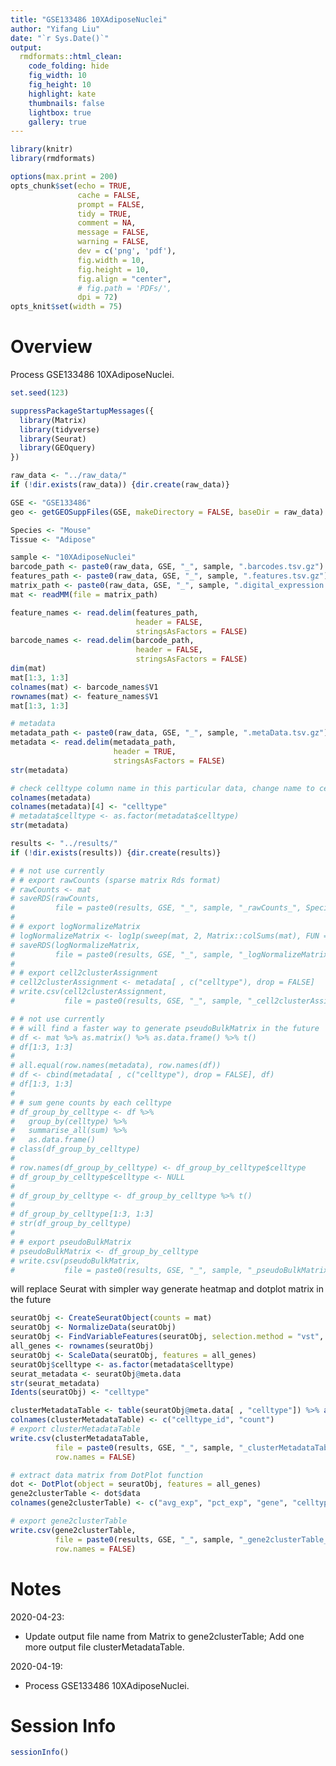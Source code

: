```yaml
---
title: "GSE133486 10XAdiposeNuclei"
author: "Yifang Liu"
date: "`r Sys.Date()`"
output:
  rmdformats::html_clean:
    code_folding: hide
    fig_width: 10
    fig_height: 10
    highlight: kate
    thumbnails: false
    lightbox: true
    gallery: true
---
```


```r
library(knitr)
library(rmdformats)

options(max.print = 200)
opts_chunk$set(echo = TRUE,
               cache = FALSE,
               prompt = FALSE,
               tidy = TRUE,
               comment = NA,
               message = FALSE,
               warning = FALSE,
               dev = c('png', 'pdf'),
               fig.width = 10,
               fig.height = 10,
               fig.align = "center",
               # fig.path = 'PDFs/',
               dpi = 72)
opts_knit$set(width = 75)
```

# Overview

Process GSE133486 10XAdiposeNuclei.

```r
set.seed(123)

suppressPackageStartupMessages({
  library(Matrix)
  library(tidyverse)
  library(Seurat)
  library(GEOquery)
})
```

```r
raw_data <- "../raw_data/"
if (!dir.exists(raw_data)) {dir.create(raw_data)}

GSE <- "GSE133486"
geo <- getGEOSuppFiles(GSE, makeDirectory = FALSE, baseDir = raw_data)

Species <- "Mouse"
Tissue <- "Adipose"
```

```r
sample <- "10XAdiposeNuclei"
barcode_path <- paste0(raw_data, GSE, "_", sample, ".barcodes.tsv.gz")
features_path <- paste0(raw_data, GSE, "_", sample, ".features.tsv.gz")
matrix_path <- paste0(raw_data, GSE, "_", sample, ".digital_expression.mtx.gz")
mat <- readMM(file = matrix_path)

feature_names <- read.delim(features_path,
                            header = FALSE,
                            stringsAsFactors = FALSE)
barcode_names <- read.delim(barcode_path,
                            header = FALSE,
                            stringsAsFactors = FALSE)
dim(mat)
mat[1:3, 1:3]
colnames(mat) <- barcode_names$V1
rownames(mat) <- feature_names$V1
mat[1:3, 1:3]

# metadata
metadata_path <- paste0(raw_data, GSE, "_", sample, ".metaData.tsv.gz")
metadata <- read.delim(metadata_path,
                       header = TRUE,
                       stringsAsFactors = FALSE)
str(metadata)

# check celltype column name in this particular data, change name to celltype if needed
colnames(metadata)
colnames(metadata)[4] <- "celltype"
# metadata$celltype <- as.factor(metadata$celltype)
str(metadata)
```

```r
results <- "../results/"
if (!dir.exists(results)) {dir.create(results)}

# # not use currently
# # export rawCounts (sparse matrix Rds format)
# rawCounts <- mat
# saveRDS(rawCounts,
#         file = paste0(results, GSE, "_", sample, "_rawCounts_", Species, "_", Tissue, ".Rds"))
#
# # export logNormalizeMatrix
# logNormalizeMatrix <- log1p(sweep(mat, 2, Matrix::colSums(mat), FUN = "/") * 10000)
# saveRDS(logNormalizeMatrix,
#         file = paste0(results, GSE, "_", sample, "_logNormalizeMatrix_", Species, "_", Tissue, ".Rds"))
#
# # export cell2clusterAssignment
# cell2clusterAssignment <- metadata[ , c("celltype"), drop = FALSE]
# write.csv(cell2clusterAssignment,
#           file = paste0(results, GSE, "_", sample, "_cell2clusterAssignment_", Species, "_", Tissue, ".csv"))
```

```r
# # not use currently
# # will find a faster way to generate pseudoBulkMatrix in the future
# df <- mat %>% as.matrix() %>% as.data.frame() %>% t()
# df[1:3, 1:3]
#
# all.equal(row.names(metadata), row.names(df))
# df <- cbind(metadata[ , c("celltype"), drop = FALSE], df)
# df[1:3, 1:3]
#
# # sum gene counts by each celltype
# df_group_by_celltype <- df %>%
#   group_by(celltype) %>%
#   summarise_all(sum) %>%
#   as.data.frame()
# class(df_group_by_celltype)
#
# row.names(df_group_by_celltype) <- df_group_by_celltype$celltype
# df_group_by_celltype$celltype <- NULL
#
# df_group_by_celltype <- df_group_by_celltype %>% t()
#
# df_group_by_celltype[1:3, 1:3]
# str(df_group_by_celltype)
#
# # export pseudoBulkMatrix
# pseudoBulkMatrix <- df_group_by_celltype
# write.csv(pseudoBulkMatrix,
#           file = paste0(results, GSE, "_", sample, "_pseudoBulkMatrix_", Species, "_", Tissue, ".csv"))
```

will replace Seurat with simpler way generate heatmap and dotplot matrix in the future

```r
seuratObj <- CreateSeuratObject(counts = mat)
seuratObj <- NormalizeData(seuratObj)
seuratObj <- FindVariableFeatures(seuratObj, selection.method = "vst", nfeatures = 2000)
all_genes <- rownames(seuratObj)
seuratObj <- ScaleData(seuratObj, features = all_genes)
seuratObj$celltype <- as.factor(metadata$celltype)
seurat_metadata <- seuratObj@meta.data
str(seurat_metadata)
Idents(seuratObj) <- "celltype"

clusterMetadataTable <- table(seuratObj@meta.data[ , "celltype"]) %>% as.data.frame()
colnames(clusterMetadataTable) <- c("celltype_id", "count")
# export clusterMetadataTable
write.csv(clusterMetadataTable,
          file = paste0(results, GSE, "_", sample, "_clusterMetadataTable_", Species, "_", Tissue, ".csv"),
          row.names = FALSE)

# extract data matrix from DotPlot function
dot <- DotPlot(object = seuratObj, features = all_genes)
gene2clusterTable <- dot$data
colnames(gene2clusterTable) <- c("avg_exp", "pct_exp", "gene", "celltype_id", "avg_exp_scaled")

# export gene2clusterTable
write.csv(gene2clusterTable,
          file = paste0(results, GSE, "_", sample, "_gene2clusterTable_", Species, "_", Tissue, ".csv"),
          row.names = FALSE)
```

# Notes

2020-04-23:

  * Update output file name from Matrix to gene2clusterTable; Add one more output file clusterMetadataTable.

2020-04-19:

  * Process GSE133486 10XAdiposeNuclei.

# Session Info

```r
sessionInfo()
```

